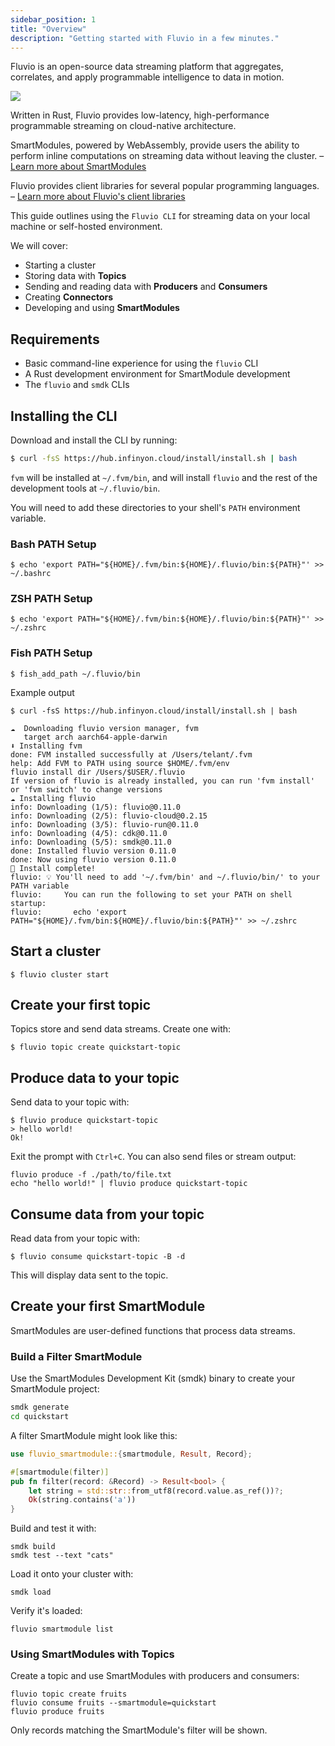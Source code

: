 ```yaml
---
sidebar_position: 1
title: "Overview"
description: "Getting started with Fluvio in a few minutes."
---
```



Fluvio is an open-source data streaming platform that aggregates, correlates, and apply programmable intelligence to data in motion.

<img src="/img/docs/references/fluvio-stack.svg" />

Written in Rust, Fluvio provides low-latency, high-performance programmable streaming on cloud-native architecture.

SmartModules, powered by WebAssembly, provide users the ability to perform inline computations on streaming
data without leaving the cluster. – [Learn more about SmartModules][smartmodules]

Fluvio provides client libraries for several popular programming languages. – [Learn more about Fluvio's client libraries][api]


This guide outlines using the `Fluvio CLI` for streaming data on your local machine or self-hosted environment.

We will cover:
- Starting a cluster
- Storing data with **Topics**
- Sending and reading data with **Producers** and **Consumers**
- Creating **Connectors**
- Developing and using **SmartModules**

## Requirements

- Basic command-line experience for using the `fluvio` CLI
- A Rust development environment for SmartModule development
- The `fluvio` and `smdk` CLIs

## Installing the CLI

Download and install the CLI by running:


```bash copy="fl"
$ curl -fsS https://hub.infinyon.cloud/install/install.sh | bash
```

`fvm` will be installed at `~/.fvm/bin`, and will install `fluvio` and the rest of the development tools at `~/.fluvio/bin`.

You will need to add these directories to your shell's `PATH` environment variable.

### Bash PATH Setup


```shell copy="fl"
$ echo 'export PATH="${HOME}/.fvm/bin:${HOME}/.fluvio/bin:${PATH}"' >> ~/.bashrc
```

### ZSH PATH Setup


```shell copy="fl"
$ echo 'export PATH="${HOME}/.fvm/bin:${HOME}/.fluvio/bin:${PATH}"' >> ~/.zshrc
```

### Fish PATH Setup


```shell copy="fl"
$ fish_add_path ~/.fluvio/bin
```

Example output


```shell copy="fl"
$ curl -fsS https://hub.infinyon.cloud/install/install.sh | bash

☁️  Downloading fluvio version manager, fvm
   target arch aarch64-apple-darwin
⬇️ Installing fvm
done: FVM installed successfully at /Users/telant/.fvm
help: Add FVM to PATH using source $HOME/.fvm/env
fluvio install dir /Users/$USER/.fluvio
If version of fluvio is already installed, you can run 'fvm install' or 'fvm switch' to change versions
☁️ Installing fluvio
info: Downloading (1/5): fluvio@0.11.0
info: Downloading (2/5): fluvio-cloud@0.2.15
info: Downloading (3/5): fluvio-run@0.11.0
info: Downloading (4/5): cdk@0.11.0
info: Downloading (5/5): smdk@0.11.0
done: Installed fluvio version 0.11.0
done: Now using fluvio version 0.11.0
🎉 Install complete!
fluvio: 💡 You'll need to add '~/.fvm/bin' and ~/.fluvio/bin/' to your PATH variable
fluvio:     You can run the following to set your PATH on shell startup:
fluvio:       echo 'export PATH="${HOME}/.fvm/bin:${HOME}/.fluvio/bin:${PATH}"' >> ~/.zshrc
```

## Start a cluster


```shell copy="fl"
$ fluvio cluster start
```

## Create your first topic

Topics store and send data streams. Create one with:


```shell copy="fl"
$ fluvio topic create quickstart-topic
```

## Produce data to your topic

Send data to your topic with:


```shell copy="fl"
$ fluvio produce quickstart-topic
> hello world!
Ok!
```

Exit the prompt with `Ctrl+C`. You can also send files or stream output:


```shell
fluvio produce -f ./path/to/file.txt
echo "hello world!" | fluvio produce quickstart-topic
```

## Consume data from your topic

Read data from your topic with:


```shell copy="fl"
$ fluvio consume quickstart-topic -B -d
```

This will display data sent to the topic.

## Create your first SmartModule

SmartModules are user-defined functions that process data streams.

### Build a Filter SmartModule

Use the SmartModules Development Kit (smdk) binary to create your SmartModule project:


```bash
smdk generate
cd quickstart
```

A filter SmartModule might look like this:


```rust
use fluvio_smartmodule::{smartmodule, Result, Record};

#[smartmodule(filter)]
pub fn filter(record: &Record) -> Result<bool> {
    let string = std::str::from_utf8(record.value.as_ref())?;
    Ok(string.contains('a'))
}
```

Build and test it with:


```shell
smdk build
smdk test --text "cats"
```

Load it onto your cluster with:

```shell
smdk load
```

Verify it's loaded:

```shell
fluvio smartmodule list
```

### Using SmartModules with Topics

Create a topic and use SmartModules with producers and consumers:


```shell
fluvio topic create fruits
fluvio consume fruits --smartmodule=quickstart
fluvio produce fruits
```

Only records matching the SmartModule's filter will be shown.

[smartmodules]: smartmodules/introduction.mdx
[api]: /docs/apis/quickstart
